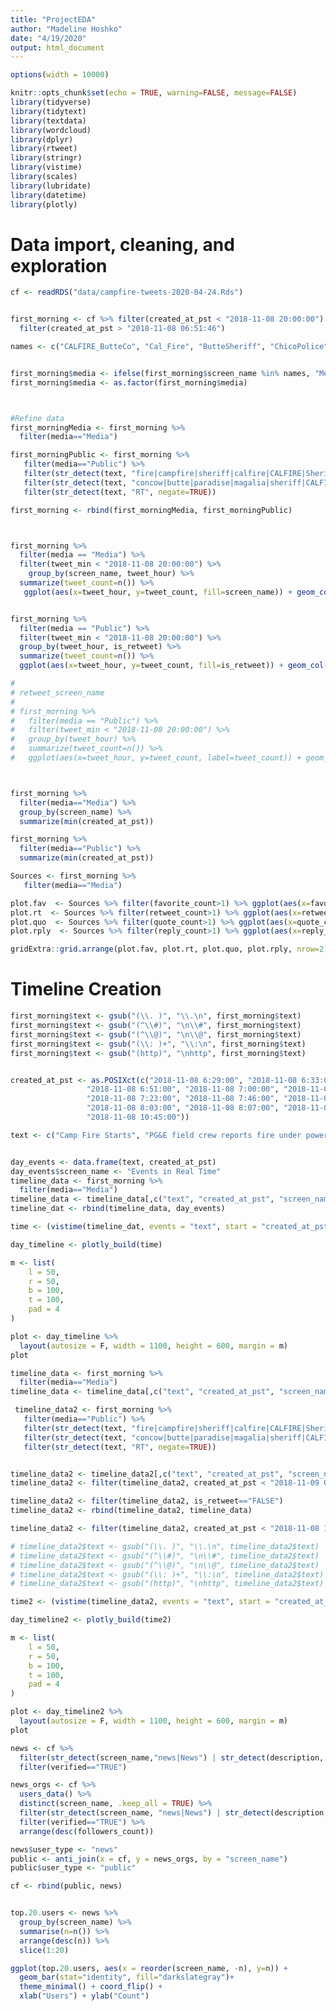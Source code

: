 ```yaml
---
title: "ProjectEDA"
author: "Madeline Hoshko"
date: "4/19/2020"
output: html_document
---
```

```r
options(width = 10000)
```
<style type="text/css">
.main-container {
  max-width: 1800px;
  margin-left: auto;
  margin-right: auto;
}
</style>
```r
knitr::opts_chunk$set(echo = TRUE, warning=FALSE, message=FALSE)
library(tidyverse)
library(tidytext)
library(textdata)
library(wordcloud)
library(dplyr)
library(rtweet)
library(stringr)
library(vistime)
library(scales)
library(lubridate)
library(datetime)
library(plotly)
```


# Data import, cleaning, and exploration 
```r
cf <- readRDS("data/campfire-tweets-2020-04-24.Rds")


first_morning <- cf %>% filter(created_at_pst < "2018-11-08 20:00:00") %>%
  filter(created_at_pst > "2018-11-08 06:51:46")

names <- c("CALFIRE_ButteCo", "Cal_Fire", "ButteSheriff", "ChicoPolice", "ChicoFD", "CountyOfButte", "Paradise_CA", "PGE4Me")


first_morning$media <- ifelse(first_morning$screen_name %in% names, "Media", "Public")
first_morning$media <- as.factor(first_morning$media)



#Refine data
first_morningMedia <- first_morning %>%
  filter(media=="Media")

first_morningPublic <- first_morning %>%
   filter(media=="Public") %>%
   filter(str_detect(text, "fire|campfire|sheriff|calfire|CALFIRE|Sheriff")) %>%
   filter(str_detect(text, "concow|butte|paradise|magalia|sheriff|CALFIRE")) %>%
   filter(str_detect(text, "RT", negate=TRUE))

first_morning <- rbind(first_morningMedia, first_morningPublic)



first_morning %>% 
  filter(media == "Media") %>%
  filter(tweet_min < "2018-11-08 20:00:00") %>%
    group_by(screen_name, tweet_hour) %>%
  summarize(tweet_count=n()) %>%
   ggplot(aes(x=tweet_hour, y=tweet_count, fill=screen_name)) + geom_col()


first_morning %>% 
  filter(media == "Public") %>%
  filter(tweet_min < "2018-11-08 20:00:00") %>%
  group_by(tweet_hour, is_retweet) %>%
  summarize(tweet_count=n()) %>%
  ggplot(aes(x=tweet_hour, y=tweet_count, fill=is_retweet)) + geom_col()

# 
# retweet_screen_name 
# 
# first_morning %>% 
#   filter(media == "Public") %>%
#   filter(tweet_min < "2018-11-08 20:00:00") %>%
#   group_by(tweet_hour) %>%
#   summarize(tweet_count=n()) %>%
#   ggplot(aes(x=tweet_hour, y=tweet_count, label=tweet_count)) + geom_col()



first_morning %>%
  filter(media=="Media") %>%
  group_by(screen_name) %>%
  summarize(min(created_at_pst))

first_morning %>% 
  filter(media=="Public") %>%
  summarize(min(created_at_pst))

```


```r
Sources <- first_morning %>%
   filter(media=="Media")

plot.fav  <- Sources %>% filter(favorite_count>1) %>% ggplot(aes(x=favorite_count, fill=screen_name)) + geom_histogram()
plot.rt  <- Sources %>% filter(retweet_count>1) %>% ggplot(aes(x=retweet_count, fill=screen_name)) + geom_histogram()
plot.quo  <- Sources %>% filter(quote_count>1) %>% ggplot(aes(x=quote_count, fill=screen_name)) + geom_histogram()
plot.rply  <- Sources %>% filter(reply_count>1) %>% ggplot(aes(x=reply_count, fill=screen_name)) + geom_histogram()

gridExtra::grid.arrange(plot.fav, plot.rt, plot.quo, plot.rply, nrow=2)
```


# Timeline Creation
```r

first_morning$text <- gsub("(\\. )", "\\.\n", first_morning$text)
first_morning$text <- gsub("(^\\#)", "\n\\#", first_morning$text)
first_morning$text <- gsub("(^\\@)", "\n\\@", first_morning$text)
first_morning$text <- gsub("(\\: )+", "\\:\n", first_morning$text)
first_morning$text <- gsub("(http)", "\nhttp", first_morning$text)


created_at_pst <- as.POSIXct(c("2018-11-08 6:29:00", "2018-11-08 6:33:00", "2018-11-08 6:44:00", 
                 "2018-11-08 6:51:00", "2018-11-08 7:00:00", "2018-11-08 7:17:00", 
                 "2018-11-08 7:23:00", "2018-11-08 7:46:00", "2018-11-08 7:59:00", 
                 "2018-11-08 8:03:00", "2018-11-08 8:07:00", "2018-11-08 8:15:00",
                 "2018-11-08 10:45:00"))

text <- c("Camp Fire Starts", "PG&E field crew reports fire under power transmission lines near Poe Dam to Cal Fire", "Captain Matt McKenzie radios for resources and evacuations", "Fire reaches 10 acres", "Fire enters Concow", "Cal Fire begins sending in firefighters", "Evacuation Order given for entire town of Pulga", "A state fire captain calls for an evacuation order for the eastern side of Paradise", "Fire enters Paradise", "Evacuation Order given to the eastern half of Paradise, including all of Pentz Road", "A fallen tree blocks Hoffman Road, Concow main escape route, trapping a state fire crew and 20 residents. Eight die as the fire passes over them.", "Flames are reported at Feather River Hospital. Staff begins to evacuate patients.", "NASA photo shows 20,000 acres burned")


day_events <- data.frame(text, created_at_pst)
day_events$screen_name <- "Events in Real Time"
timeline_data <- first_morning %>%
  filter(media=="Media")
timeline_data <- timeline_data[,c("text", "created_at_pst", "screen_name")]
timeline_dat <- rbind(timeline_data, day_events)

time <- (vistime(timeline_dat, events = "text", start = "created_at_pst", groups="screen_name", show_labels=FALSE, color = "#0bc8e0", title="Timeline of Events"))

day_timeline <- plotly_build(time)

m <- list(
    l = 50,
    r = 50,
    b = 100,
    t = 100,
    pad = 4
)

plot <- day_timeline %>%
  layout(autosize = F, width = 1100, height = 600, margin = m)
plot
```

```r
timeline_data <- first_morning %>%
  filter(media=="Media")
timeline_data <- timeline_data[,c("text", "created_at_pst", "screen_name", "media", "is_retweet")]

 timeline_data2 <- first_morning %>%
   filter(media=="Public") %>%
   filter(str_detect(text, "fire|campfire|sheriff|calfire|CALFIRE|Sheriff")) %>%
   filter(str_detect(text, "concow|butte|paradise|magalia|sheriff|CALFIRE")) %>%
   filter(str_detect(text, "RT", negate=TRUE))


timeline_data2 <- timeline_data2[,c("text", "created_at_pst", "screen_name", "media", "is_retweet")]
timeline_data2 <- filter(timeline_data2, created_at_pst < "2018-11-09 00:00:00")

timeline_data2 <- filter(timeline_data2, is_retweet=="FALSE")
timeline_data2 <- rbind(timeline_data2, timeline_data)

timeline_data2 <- filter(timeline_data2, created_at_pst < "2018-11-08 10:00:00")

# timeline_data2$text <- gsub("(\\. )", "\\.\n", timeline_data2$text)
# timeline_data2$text <- gsub("(^\\#)", "\n\\#", timeline_data2$text)
# timeline_data2$text <- gsub("(^\\@)", "\n\\@", timeline_data2$text)
# timeline_data2$text <- gsub("(\\: )+", "\\:\n", timeline_data2$text)
# timeline_data2$text <- gsub("(http)", "\nhttp", timeline_data2$text)

time2 <- (vistime(timeline_data2, events = "text", start = "created_at_pst", groups="media", show_labels=FALSE, color = "#0bc8e0", title="Public vs Media Timeline of Tweets"))

day_timeline2 <- plotly_build(time2)

m <- list(
    l = 50,
    r = 50,
    b = 100,
    t = 100,
    pad = 4
)

plot <- day_timeline2 %>%
  layout(autosize = F, width = 1100, height = 600, margin = m)
plot
```










```r
news <- cf %>%
  filter(str_detect(screen_name,"news|News") | str_detect(description, "news|News")) %>%
  filter(verified=="TRUE")

news_orgs <- cf %>%
  users_data() %>%
  distinct(screen_name, .keep_all = TRUE) %>%
  filter(str_detect(screen_name, "news|News") | str_detect(description, "news|News")) %>%
  filter(verified=="TRUE") %>%
  arrange(desc(followers_count)) 

news$user_type <- "news"
public <- anti_join(x = cf, y = news_orgs, by = "screen_name")
public$user_type <- "public"

cf <- rbind(public, news)


top.20.users <- news %>% 
  group_by(screen_name) %>% 
  summarise(n=n()) %>% 
  arrange(desc(n)) %>% 
  slice(1:20)

ggplot(top.20.users, aes(x = reorder(screen_name, -n), y=n)) +
  geom_bar(stat="identity", fill="darkslategray")+
  theme_minimal() + coord_flip() + 
  xlab("Users") + ylab("Count")
```
